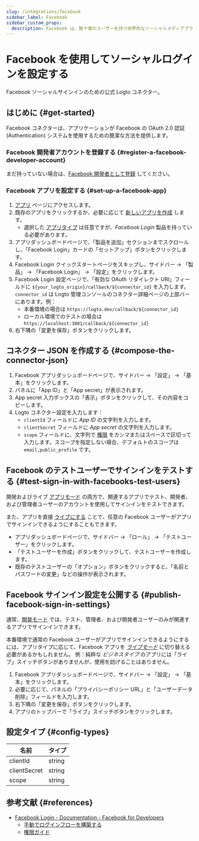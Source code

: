 ```yaml
---
slug: /integrations/facebook
sidebar_label: Facebook
sidebar_custom_props:
  description: Facebook は、数十億のユーザーを持つ世界的なソーシャルメディアプラットフォームです。
---
```



# Facebook を使用してソーシャルログインを設定する

Facebook ソーシャルサインインのための公式 Logto コネクター。

<GuideTip />

## はじめに \{#get-started}

Facebook コネクターは、アプリケーションが Facebook の OAuth 2.0 認証 (Authentication) システムを使用するための簡潔な方法を提供します。

### Facebook 開発者アカウントを登録する \{#register-a-facebook-developer-account}

まだ持っていない場合は、[Facebook 開発者として登録](https://developers.facebook.com/docs/development/register/) してください。

### Facebook アプリを設定する \{#set-up-a-facebook-app}

1. [アプリ](https://developers.facebook.com/apps) ページにアクセスします。
2. 既存のアプリをクリックするか、必要に応じて [新しいアプリを作成](https://developers.facebook.com/docs/development/create-an-app) します。
   - 選択した [アプリタイプ](https://developers.facebook.com/docs/development/create-an-app/app-dashboard/app-types) は任意ですが、_Facebook Login_ 製品を持っている必要があります。
3. アプリダッシュボードページで、「製品を追加」セクションまでスクロールし、「Facebook Login」カードの「セットアップ」ボタンをクリックします。
4. Facebook Login クイックスタートページをスキップし、サイドバー -> 「製品」 -> 「Facebook Login」 -> 「設定」をクリックします。
5. Facebook Login 設定ページで、「有効な OAuth リダイレクト URI」フィールドに `${your_logto_origin}/callback/${connector_id}` を入力します。`connector_id` は Logto 管理コンソールのコネクター詳細ページの上部バーにあります。例：
   - 本番環境の場合は `https://logto.dev/callback/${connector_id}`
   - ローカル環境でのテストの場合は `https://localhost:3001/callback/${connector_id}`
6. 右下隅の「変更を保存」ボタンをクリックします。

## コネクター JSON を作成する \{#compose-the-connector-json}

1. Facebook アプリダッシュボードページで、サイドバー -> 「設定」 -> 「基本」をクリックします。
2. パネルに「App ID」と「App secret」が表示されます。
3. App secret 入力ボックスの「表示」ボタンをクリックして、その内容をコピーします。
4. Logto コネクター設定を入力します：
   - `clientId` フィールドに _App ID_ の文字列を入力します。
   - `clientSecret` フィールドに _App secret_ の文字列を入力します。
   - `scope` フィールドに、文字列で [権限](https://developers.facebook.com/docs/permissions/reference) をカンマまたはスペースで区切って入力します。スコープを指定しない場合、デフォルトのスコープは `email,public_profile` です。

## Facebook のテストユーザーでサインインをテストする \{#test-sign-in-with-facebooks-test-users}

開発およびライブ [アプリモード](https://developers.facebook.com/docs/development/build-and-test/app-modes) の両方で、関連するアプリでテスト、開発者、および管理者ユーザーのアカウントを使用してサインインをテストできます。

また、アプリを直接 [ライブにする](#take-the-facebook-app-live) ことで、任意の Facebook ユーザーがアプリでサインインできるようにすることもできます。

- アプリダッシュボードページで、サイドバー -> 「ロール」 -> 「テストユーザー」をクリックします。
- 「テストユーザーを作成」ボタンをクリックして、テストユーザーを作成します。
- 既存のテストユーザーの「オプション」ボタンをクリックすると、「名前とパスワードの変更」などの操作が表示されます。

## Facebook サインイン設定を公開する \{#publish-facebook-sign-in-settings}

通常、[開発モード](https://developers.facebook.com/docs/development/build-and-test/app-modes#development-mode) では、テスト、管理者、および開発者ユーザーのみが関連するアプリでサインインできます。

本番環境で通常の Facebook ユーザーがアプリでサインインできるようにするには、アプリタイプに応じて、Facebook アプリを _[ライブモード](https://developers.facebook.com/docs/development/build-and-test/app-modes#live-mode)_ に切り替える必要があるかもしれません。
例：純粋な _ビジネスタイプ_ のアプリには「ライブ」スイッチボタンがありませんが、使用を妨げることはありません。

1. Facebook アプリダッシュボードページで、サイドバー -> 「設定」 -> 「基本」をクリックします。
2. 必要に応じて、パネルの「プライバシーポリシー URL」と「ユーザーデータ削除」フィールドを入力します。
3. 右下隅の「変更を保存」ボタンをクリックします。
4. アプリのトップバーで「ライブ」スイッチボタンをクリックします。

## 設定タイプ \{#config-types}

| 名前         | タイプ |
| ------------ | ------ |
| clientId     | string |
| clientSecret | string |
| scope        | string |

## 参考文献 \{#references}

- [Facebook Login - Documentation - Facebook for Developers](https://developers.facebook.com/docs/facebook-login/)
  - [手動でログインフローを構築する](https://developers.facebook.com/docs/facebook-login/guides/advanced/manual-flow/)
  - [権限ガイド](https://developers.facebook.com/docs/facebook-login/guides/permissions)
